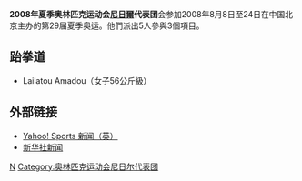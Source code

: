 {{Infobox Country Olympics
|NOC=NIG
|games=2008年夏季
|competitors= 5
|sports= 3
|flagbearer=
|officials=
}}

'''2008年夏季奥林匹克运动会[[尼日爾|尼日爾]]代表团'''会参加2008年8月8日至24日在中国北京主办的第29届夏季奥运。他們派出5人參與3個項目。

== 跆拳道 ==
*Lailatou Amadou（女子56公斤級）

== 外部链接 ==
*[http://uk.eurosport.yahoo.com/25012008/58/cambodian-officials-outnumber-athletes.html Yahoo! Sports 新闻（英）]{{Wayback|url=http://uk.eurosport.yahoo.com/25012008/58/cambodian-officials-outnumber-athletes.html |date=20190822001626 }}
*[http://news.xinhuanet.com/english/2008-05/30/content_8282290.htm 新华社新闻]{{Wayback|url=http://news.xinhuanet.com/english/2008-05/30/content_8282290.htm |date=20160304051420 }}

{{NOCin2008SummerOlympics}}

[[Category:2008年夏季奧林匹克運動會代表團|N]]
[[Category:奥林匹克运动会尼日尔代表团|Category:奥林匹克运动会尼日尔代表团]]